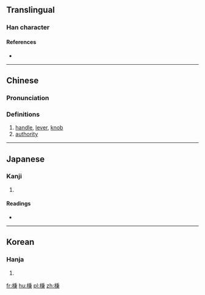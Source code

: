 ==Translingual==

===Han character===
{{Han char|rn=75|rad=木|as=08|sn=12|four=|canj=DHDL|ids=⿰木秉}}

====References====
* {{Han ref|kx=0531.200|dkj=14915|dj=0920.050|hdz=21233.070|uh=68C5|ud=26821}}

----

==Chinese==
{{zh-forms}}

===Pronunciation===
{{zh-pron
|m=bìng
|c=beng3,bing3
|mc=y
|oc=y
|ma=
|cat=n
}}

===Definitions===
# [[handle]], [[lever]], [[knob]]
# [[authority]]

----

==Japanese==

===Kanji===
{{ja-kanji|grade=|rs=木08}}

# {{defn|lang=ja|sort=木08}}

====Readings====
* {{ja-readings|on=[[へい]] (hei), [[ひょう]] (hyō)|kun=}}

----

==Korean==

===Hanja===
{{ko-hanja|hangeul=병|eumhun=|rv=byeong|mr=pyŏng|y=pyeng}}

# {{defn|lang=ko|sort=木08}}

[[fr:棅]]
[[hu:棅]]
[[pl:棅]]
[[zh:棅]]